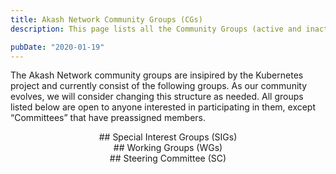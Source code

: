 ```yaml
---
title: Akash Network Community Groups (CGs)
description: This page lists all the Community Groups (active and inactive) working on projects related to Akash Network. For an understanding of the various types of CGs (SIG, WG, UG, SC) and how they relate to each other see akash-network/community.

pubDate: "2020-01-19"
---
```


The Akash Network community groups are insipired by the Kubernetes project and currently consist of the following groups. As our community evolves, we will consider changing this structure as needed. All groups listed below are open to anyone interested in participating in them, except “Committees” that have preassigned members.



<center>
## Special Interest Groups (SIGs)
</center>



<CgGrid group="special-interest-groups" />

<center>
## Working Groups (WGs)
</center>

<CgGrid group="working-groups" />


<center>
## Steering Committee (SC)
</center>
<CgGrid group="steering-committee" />
